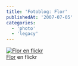 ```yaml
---
title: 'Fotoblog: Flor'
publishedAt: '2007-07-05'
categories:
  - 'photo'
  - 'legacy'
---
```


[![Flor en flickr](http://farm2.static.flickr.com/1349/713854268_23f88be9d6.jpg)](http://www.flickr.com/photos/ryck/713854268/ 'Flor')\
[Flor](http://www.flickr.com/photos/ryck/713854268/) en flickr
